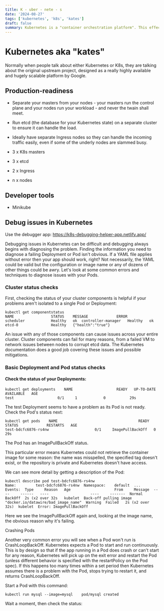 ```yaml
---
title: K - uber - nete - s
date: '2024-08-27'
tags: ['kubernetes', 'k8s', 'kates']
draft: false
summary: Kubernetes is a "container orchestration platform". This effectively means taking your containers (everyone's heard of Docker by now, right?) and choosing which machine out of a group of them to run that container on.
---
```


# Kubernetes aka "kates"

Normally when people talk about either Kubernetes or K8s, they are talking about the original upstream project, designed as a really highly available and hugely scalable platform by Google.

## Production-readiness

- Separate your masters from your nodes - your masters run the control plane and your nodes run your workload - and never the twain shall meet.
- Run etcd (the database for your Kubernetes state) on a separate cluster to ensure it can handle the load.
- Ideally have separate Ingress nodes so they can handle the incoming traffic easily, even if some of the underly nodes are slammed busy.

- 3 x K8s masters
- 3 x etcd
- 2 x Ingress
- n x nodes

## Developer tools

- Minikube

## Debug issues in Kubernetes

Use the debugger app:
https://k8s-debugging-helper-app.netlify.app/

Debugging issues in Kubernetes can be difficult and debugging always begins with diagnosing the problem. Finding the information you need to diagnose a failing Deployment or Pod isn't obvious.
If a YAML file applies without error then your app should work, right? Not necessarily, the YAML could be valid but the configuration or image name or any of dozens of other things could be awry.
Let's look at some common errors and techniques to diagnose issues with your Pods.

### Cluster status checks

First, checking the status of your cluster components is helpful if your problems aren't isolated to a single Pod or Deployment:

```
kubectl get componentstatus
NAME                 STATUS    MESSAGE             ERROR
scheduler            Healthy   ok  controller-manager   Healthy   ok  etcd-0               Healthy   {"health":"true"}
```

An issue with any of those components can cause issues across your entire cluster. Cluster components can fail for many reasons, from a failed VM to network issues between nodes to corrupt etcd data. The Kubernetes documentation does a good job covering these issues and possible mitigations.

### Basic Deployment and Pod status checks

#### Check the status of your Deployments:

```
kubectl get deployments    NAME                    READY   UP-TO-DATE   AVAILABLE   AGE
test                    0/1     1            0           29s
```

The test Deployment seems to have a problem as its Pod is not ready. Check the Pod's status next:

```
kubectl get pods    NAME                                     READY   STATUS             RESTARTS   AGE
test-bdcfc6876-rs4nw                     0/1     ImagePullBackOff   0          29s
```

The Pod has an ImagePullBackOff status.

This particular error means Kubernetes could not retrieve the container image for some reason: the name was misspelled, the specified tag doesn't exist, or the repository is private and Kubernetes doesn't have access.

We can see more detail by getting a description of the Pod:

```
kubectl describe pod test-bdcfc6876-rs4nw
Name:         test-bdcfc6876-rs4nw  Namespace:    default  ...  Events:  Type     Reason   Age                    From     Message  ----     ------   ----                   ----     -------  Normal   BackOff  2s (x2 over 32s   kubelet  Back-off pulling image "docker.io/datawire/bad_image_name"  Warning  Failed   2s (x2 over 32s)  kubelet  Error: ImagePullBackOff
```

Here we see the ImagePullBackOff again and, looking at the image name, the obvious reason why it's failing.

Crashing Pods

Another very common error you will see when a Pod won't run is CrashLoopBackOff. Kubernetes expects a Pod to start and run continuously. This is by design so that if the app running in a Pod does crash or can't start for any reason, Kubernetes will pick up on the exit error and restart the Pod (unless different behavior is specified with the restartPolicy on the Pod spec). If this happens too many times within a set period then Kubernetes assumes there is a problem with the Pod, stops trying to restart it, and returns CrashLoopBackOff.

Start a Pod with this command:

`kubectl run mysql --image=mysql    pod/mysql created`

Wait a moment, then check the status:
